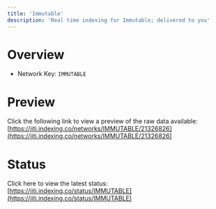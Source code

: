 ```yaml
---
title: 'Immutable'
description: 'Real time indexing for Immutable; delivered to you'
---
```


# Overview
- Network Key: `IMMUTABLE`

# Preview
Click the following link to view a preview of the raw data available: [https://jiti.indexing.co/networks/IMMUTABLE/21326826](https://jiti.indexing.co/networks/IMMUTABLE/21326826)

# Status
Click here to view the latest status: [https://jiti.indexing.co/status/IMMUTABLE](https://jiti.indexing.co/status/IMMUTABLE)
